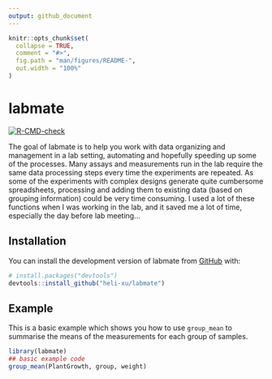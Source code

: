 ```yaml
---
output: github_document
---
```


<!-- README.md is generated from README.Rmd. Please edit that file -->

```r
knitr::opts_chunk$set(
  collapse = TRUE,
  comment = "#>",
  fig.path = "man/figures/README-",
  out.width = "100%"
)
```

# labmate

<!-- badges: start -->
[![R-CMD-check](https://github.com/heli-xu/labmate/actions/workflows/R-CMD-check.yaml/badge.svg)](https://github.com/heli-xu/labmate/actions/workflows/R-CMD-check.yaml)
<!-- badges: end -->

The goal of labmate is to help you work with data organizing and management in a lab setting, automating and hopefully speeding up some of the processes. Many assays and measurements run in the lab require the same data processing steps every time the experiments are repeated. As some of the experiments with complex designs generate quite cumbersome spreadsheets, processing and adding them to existing data (based on grouping information) could be very time consuming. I used a lot of these functions when I was working in the lab, and it saved me a lot of time, especially the day before lab meeting... 

## Installation

You can install the development version of labmate from [GitHub](https://github.com/) with:

``` r
# install.packages("devtools")
devtools::install_github("heli-xu/labmate")
```

## Example

This is a basic example which shows you how to use `group_mean` to summarise the means of the measurements for each group of samples.

```r
library(labmate)
## basic example code
group_mean(PlantGrowth, group, weight) 
```

